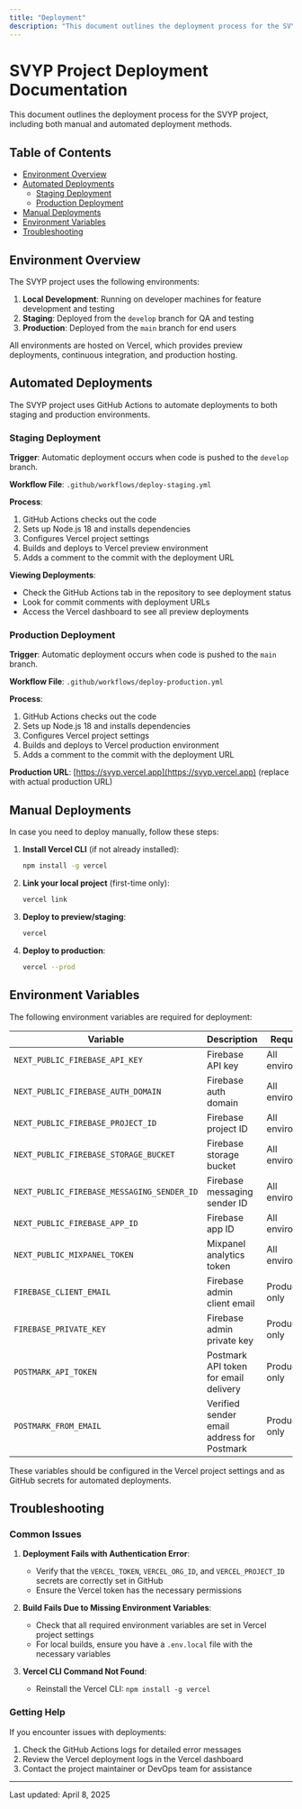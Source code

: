 ```yaml
---
title: "Deployment"
description: "This document outlines the deployment process for the SVYP project, including both manual and automated deployment methods."
---
```


# SVYP Project Deployment Documentation

This document outlines the deployment process for the SVYP project, including both manual and automated deployment methods.

## Table of Contents

- [Environment Overview](#environment-overview)
- [Automated Deployments](#automated-deployments)
  - [Staging Deployment](#staging-deployment)
  - [Production Deployment](#production-deployment)
- [Manual Deployments](#manual-deployments)
- [Environment Variables](#environment-variables)
- [Troubleshooting](#troubleshooting)

## Environment Overview

The SVYP project uses the following environments:

1. **Local Development**: Running on developer machines for feature development and testing
2. **Staging**: Deployed from the `develop` branch for QA and testing
3. **Production**: Deployed from the `main` branch for end users

All environments are hosted on Vercel, which provides preview deployments, continuous integration, and production hosting.

## Automated Deployments

The SVYP project uses GitHub Actions to automate deployments to both staging and production environments.

### Staging Deployment

**Trigger**: Automatic deployment occurs when code is pushed to the `develop` branch.

**Workflow File**: `.github/workflows/deploy-staging.yml`

**Process**:

1. GitHub Actions checks out the code
2. Sets up Node.js 18 and installs dependencies
3. Configures Vercel project settings
4. Builds and deploys to Vercel preview environment
5. Adds a comment to the commit with the deployment URL

**Viewing Deployments**:

- Check the GitHub Actions tab in the repository to see deployment status
- Look for commit comments with deployment URLs
- Access the Vercel dashboard to see all preview deployments

### Production Deployment

**Trigger**: Automatic deployment occurs when code is pushed to the `main` branch.

**Workflow File**: `.github/workflows/deploy-production.yml`

**Process**:

1. GitHub Actions checks out the code
2. Sets up Node.js 18 and installs dependencies
3. Configures Vercel project settings
4. Builds and deploys to Vercel production environment
5. Adds a comment to the commit with the deployment URL

**Production URL**: [https://svyp.vercel.app](https://svyp.vercel.app) (replace with actual production URL)

## Manual Deployments

In case you need to deploy manually, follow these steps:

1. **Install Vercel CLI** (if not already installed):

   ```bash
   npm install -g vercel
   ```

2. **Link your local project** (first-time only):

   ```bash
   vercel link
   ```

3. **Deploy to preview/staging**:

   ```bash
   vercel
   ```

4. **Deploy to production**:
   ```bash
   vercel --prod
   ```

## Environment Variables

The following environment variables are required for deployment:

| Variable                                   | Description                                | Required In      |
| ------------------------------------------ | ------------------------------------------ | ---------------- |
| `NEXT_PUBLIC_FIREBASE_API_KEY`             | Firebase API key                           | All environments |
| `NEXT_PUBLIC_FIREBASE_AUTH_DOMAIN`         | Firebase auth domain                       | All environments |
| `NEXT_PUBLIC_FIREBASE_PROJECT_ID`          | Firebase project ID                        | All environments |
| `NEXT_PUBLIC_FIREBASE_STORAGE_BUCKET`      | Firebase storage bucket                    | All environments |
| `NEXT_PUBLIC_FIREBASE_MESSAGING_SENDER_ID` | Firebase messaging sender ID               | All environments |
| `NEXT_PUBLIC_FIREBASE_APP_ID`              | Firebase app ID                            | All environments |
| `NEXT_PUBLIC_MIXPANEL_TOKEN`               | Mixpanel analytics token                   | All environments |
| `FIREBASE_CLIENT_EMAIL`                    | Firebase admin client email                | Production only  |
| `FIREBASE_PRIVATE_KEY`                     | Firebase admin private key                 | Production only  |
| `POSTMARK_API_TOKEN`                       | Postmark API token for email delivery      | Production only  |
| `POSTMARK_FROM_EMAIL`                      | Verified sender email address for Postmark | Production only  |

These variables should be configured in the Vercel project settings and as GitHub secrets for automated deployments.

## Troubleshooting

### Common Issues

1. **Deployment Fails with Authentication Error**:

   - Verify that the `VERCEL_TOKEN`, `VERCEL_ORG_ID`, and `VERCEL_PROJECT_ID` secrets are correctly set in GitHub
   - Ensure the Vercel token has the necessary permissions

2. **Build Fails Due to Missing Environment Variables**:

   - Check that all required environment variables are set in Vercel project settings
   - For local builds, ensure you have a `.env.local` file with the necessary variables

3. **Vercel CLI Command Not Found**:
   - Reinstall the Vercel CLI: `npm install -g vercel`

### Getting Help

If you encounter issues with deployments:

1. Check the GitHub Actions logs for detailed error messages
2. Review the Vercel deployment logs in the Vercel dashboard
3. Contact the project maintainer or DevOps team for assistance

---

Last updated: April 8, 2025
